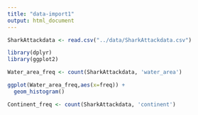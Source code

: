 ```yaml
---
title: "data-import1"
output: html_document
---
```


```r
SharkAttackdata <- read.csv("../data/SharkAttackdata.csv")
```


```r
library(dplyr)
library(ggplot2)
```



```r
Water_area_freq <- count(SharkAttackdata, 'water_area')
```


```r
ggplot(Water_area_freq,aes(x=freq)) +
  geom_histogram()
```
```r
Continent_freq <- count(SharkAttackdata, 'continent')
```


